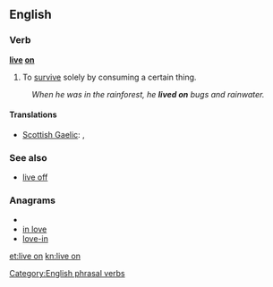 ==English==

===Verb===
'''[[live]] [[on]]'''

# {{idiom}} To [[survive]] solely by consuming a certain thing.
:''When he was in the rainforest, he '''lived on''' bugs and rainwater.''

====Translations====
{{trans-top|survive by consuming certain thing}}
* [[Scottish Gaelic]]: {{t-|gd|thig suas air|xs=Scottish Gaelic}}, {{t-|gd|thig beò air|xs=Scottish Gaelic}}
{{trans-mid}}
{{trans-bottom}}

===See also===
*[[live off]]

===Anagrams===
* {{alphagram|eilnov}}
* [[in love#English|in love]]
* [[love-in#English|love-in]]

[[Category:English phrasal verbs]]

[[et:live on]]
[[kn:live on]]